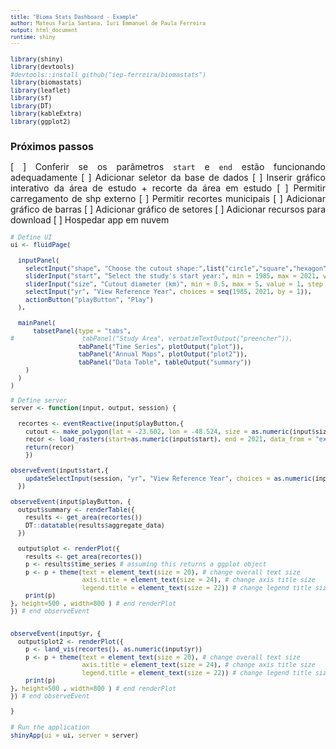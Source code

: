 ```yaml
---
title: "Bioma Stats Dashboard - Example"
author: Mateus Faria Santana, Iuri Emmanuel de Paula Ferreira
output: html_document
runtime: shiny
---
```



<style type="text/css">

body{ /* Normal  */
font-size: 14px;
}
td {  /* Table  */
font-size: 12px;
}
h1.title {
font-size: 22px;
}
h1 { /* Header 1 */
font-size: 16px;
}
h2 { /* Header 2 */
font-size: 16px;
}
h3 { /* Header 3 */
font-size: 16px;
font-family: "Times New Roman", Times, serif;
}
code.r{ /* Code block */
font-size: 10px;
}
pre { /* Code block - determines code spacing between lines */
font-size: 10px;
}
</style>


<div style="text-align: justify"> 


```r
library(shiny)
library(devtools)
#devtools::install_github("iep-ferreira/biomastats")
library(biomastats)
library(leaflet)
library(sf)
library(DT)
library(kableExtra)
library(ggplot2)
```

## Próximos passos

  [ ] Conferir se os parâmetros `start` e `end` estão funcionando adequadamente
  [ ] Adicionar seletor da base de dados
  [ ] Inserir gráfico interativo da área de estudo + recorte da área em estudo
  [ ] Permitir carregamento de shp externo
  [ ] Permitir recortes municipais
  [ ] Adicionar gráfico de barras
  [ ] Adicionar gráfico de setores
  [ ] Adicionar recursos para download
  [ ] Hospedar app em nuvem
 

```r
# Define UI
ui <- fluidPage(
  
  inputPanel(
    selectInput("shape", "Choose the cutout shape:",list("circle","square","hexagon")), 
    sliderInput("start", "Select the study's start year:", min = 1985, max = 2021, value = 1985, step = 1),
    sliderInput("size", "Cutout diameter (km)", min = 0.5, max = 5, value = 1, step = 0.1),
    selectInput("yr", "View Reference Year", choices = seq(1985, 2021, by = 1)),
    actionButton("playButton", "Play")
  ),
    
  mainPanel(
      tabsetPanel(type = "tabs",
#                  tabPanel("Study Area", verbatimTextOutput("preencher")), 
                  tabPanel("Time Series", plotOutput("plot")),
                  tabPanel("Annual Maps", plotOutput("plot2")),
                  tabPanel("Data Table", tableOutput("summary"))
    )
  )
)

# Define server 
server <- function(input, output, session) {
  
  recortes <- eventReactive(input$playButton,{
    cutout <- make_polygon(lat = -23.602, lon = -48.524, size = as.numeric(input$size), shape = input$shape)
    recor <- load_rasters(start=as.numeric(input$start), end = 2021, data_from = "example")
    return(recor)
    })
  
observeEvent(input$start,{
    updateSelectInput(session, "yr", "View Reference Year", choices = as.numeric(input$start):2021)
  })  
  
observeEvent(input$playButton, {
  output$summary <- renderTable({
    results <- get_area(recortes())
    DT::datatable(results$aggregate_data)
  })
  
  output$plot <- renderPlot({
    results <- get_area(recortes())
    p <- results$time_series # assuming this returns a ggplot object
    p <- p + theme(text = element_text(size = 20), # change overall text size
                   axis.title = element_text(size = 24), # change axis title size
                   legend.title = element_text(size = 22)) # change legend title size
    print(p)
}, height=500 , width=800 ) # end renderPlot
}) # end observeEvent  
  

observeEvent(input$yr, {
  output$plot2 <- renderPlot({
    p <- land_vis(recortes(), as.numeric(input$yr))
    p <- p + theme(text = element_text(size = 20), # change overall text size
                   axis.title = element_text(size = 24), # change axis title size
                   legend.title = element_text(size = 22)) # change legend title size
    print(p)
}, height=500 , width=800 ) # end renderPlot
}) # end observeEvent  

}
```


```r
# Run the application 
shinyApp(ui = ui, server = server)
```

</div>